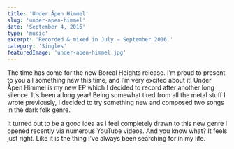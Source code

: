 ```yaml
---
title: 'Under Åpen Himmel'
slug: 'under-apen-himmel'
date: 'September 4, 2016'
type: 'music'
excerpt: 'Recorded & mixed in July — September 2016.'
category: 'Singles'
featuredImage: 'under-apen-himmel.jpg'
---
```


The time has come for the new Boreal Heights release. I’m proud to present to
you all something new this time, and I’m very excited about it! Under Åpen
Himmel is my new EP which I decided to record after another long silence. It’s
been a long year! Being somewhat tired from all the metal stuff I wrote
previously, I decided to try something new and composed two songs in the dark
folk genre.

<SpacerM>

It turned out to be a good idea as I feel completely drawn to this new genre I
opened recently via numerous YouTube videos. And you know what? It feels just
right. Like it is the thing I’ve always been searching for in my life.
